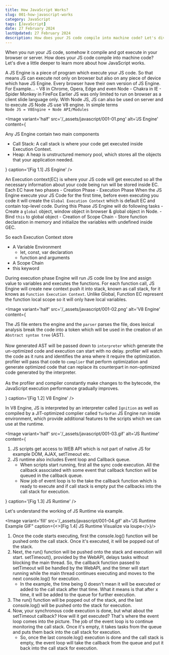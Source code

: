 ```yaml
---
title: How JavaScript Works?
slug: 001-how-javascript-works
category: JavaScript
tags: [JavaScript]
date: 27 February 2024
lastUpdated: 27 February 2024
description: How does your JS code compile into machine code? Let's dive a little deeper to learn more about how JavaScript works.
---
```


When you run your JS code, somehow it compile and got execute in your browser or server. How does your JS code compile into machine code? Let's dive a little deeper to learn more about how JavaScript works.

<Heading id="js-engine" title="What is JS Engine?">
A JS Engine is a piece of program which execute your JS code. So that means JS can execute not only on
browser but also on any piece of device which have JS Engine. Every browser have their own version of JS Engine. For Example...
- V8 in Chrome, Opera, Edge and even Node
- Chakra in IE
- Spider Monkey in FireFox

<Callout>
  Earlier JS was only limited to run on browser as a client slide language only.
  With Node JS, JS can also be used on server and to execute JS Node JS use V8
  engine. In simple terms
  <br />
  <Code>Node JS = V8Engine + Node API/Modules</Code>
</Callout>

<Image
  variant='half'
  src='/_assets/javascript/001-01.png'
  alt='JS Engine'
  content={
    <section>
      Any JS Engine contain two main components
      <ul>
        <li>
          Call Stack: A call stack is where your code get executed inside
          Execution Context.
        </li>
        <li>
          Heap: A heap is unstructured memory pool, which stores all the objects
          that your application needed.
        </li>
      </ul>
    </section>
  }
  caption='[Fig 1.1] JS Engine'
/>

<SubHeading id="call-stack-and-execution-context" title="Call stack & Execution Context">
An Execution context(EC) is where your JS code will get executed so all the necessary information about your code being run will be stored inside EC. Each EC have two phases
- Creation Phase
- Execution Phase

<SubHeading id="creation-phase" title="The Creation Phase">
When the JS Engine execute your JS Code for the first time, before even executing you code it will create the <Code>Global Execution Context</Code> which is default EC and contain top-level code.
During this Phase JS Engine will do following tasks
- Create a <Code>global</Code> object, window object in browser & global object in Node.
- Bind <Code>this</Code> to global object
- Creation of Scope Chain
- Store function declaration in memory and initialize the variables with undefined inside GEC.

So each Execution Context store

- A Variable Environment
  - let, const, var declaration
  - function and arguments
- A Scope Chain
- this keyword
</SubHeading>

<SubHeading id="execution-phase" title="The Execution Phase">
During execution phase Engine will run JS code line by line and assign value to variables and executes the functions. For each function call, JS Engine will create new context push it into stack, known as call stack, for it knows as <Code>Function Execution Context</Code>. Unlike Global, Function EC represent the function local scope so it will only have local variables.

</SubHeading>
</SubHeading>
<br/>
</Heading>

<Heading id="v8-engine" title="A brief intro of V8 Engine">

<Image
  variant='half'
  src='/_assets/javascript/001-02.png'
  alt='V8 Engine'
  content={
    <p>
      The JS file enters the engine and the <Code>parser</Code> parses the file,
      does lexical analysis break the code into a token which will be used in
      the creation of an <Code>Abstract syntax tree</Code> (AST).
      <br />
      <br />
      Now generated AST will be passed down to <Code>interpreter</Code> which generate
      the un-optimized code and execution can start with no delay. profiler will
      watch the code as it runs and identifies the area where it require the optimization.
      profiler will pass that code to <Code>complier</Code> that perform optimization
      and generate optimized code that can replace its counterpart in non-optimized
      code generated by the interpreter.
      <br />
      <br />
      As the profiler and compiler constantly make changes to the bytecode, the
      JavaScript execution performance gradually improves.
    </p>
  }
  caption='[Fig 1.2] V8 Engine'
/>

<Callout>
In V8 Engine, JS is interpreted by an interpreter called <Code>Ignition</Code> as well as compiled by a JIT-optimized complier called <Code>TurboFan</Code>
</Callout>
</Heading>

<Heading id="js-runtime" title="What is JS Runtime?">
JS Engine run inside environment, which provide additional features to the scripts which we can use at the runtime.

<Image
  variant='half'
  src='/_assets/javascript/001-03.gif'
  alt='JS Runtime'
  content={
    <ol>
      <li>
        JS scripts get access to WEB API which is not part of native JS for
        example DOM, AJAX, setTimeout etc.
      </li>
      <li>
        JS runtime also includes Event loop and Callback queue.
        <ul>
          <li>
            When scripts start running, first all the sync code execution. All
            the callback associated with some event that callback function will
            be queued in the callback queue.
          </li>
          <li>
            Now job of event loop is to the take the callback function which is
            ready to execute and if call stack is empty put the callbacks into
            the call stack for execution.
          </li>
        </ul>
      </li>
    </ol>
  }
  caption='[Fig 1.3] JS Runtime'
/>

<SubHeading id="example" title="Example">
Let's understand the working of JS Runtime via example.

<Image variant='fill' src='/_assets/javascript/001-04.gif' alt="JS Runtime Example GIF" caption={<>[Fig 1.4] JS Runtime Visualize via <Link href="http://latentflip.com/loupe/?code=Cgpjb25zb2xlLmxvZygiRmlyc3QgLT4gU3RhcnQiKQpmdW5jdGlvbiBydW4oKSB7CiAgICBzZXRUaW1lb3V0KGZ1bmN0aW9uICgpewogICAgICAgIGNvbnNvbGUubG9nKCJUaGlyZCIpCiAgICB9LCAwKQogICAgY29uc29sZS5sb2coIlNlY29uZCIpCn0KcnVuKCkKY29uc29sZS5sb2coIkZvdXJ0aCAtPiBFbmQiKQ%3D%3D!!!PGJ1dHRvbj5DbGljayBtZSE8L2J1dHRvbj4%3D">loupe</Link></>}/>

1. Once the code starts executing, first the console.log() function will be pushed onto the call stack. Once it's executed, it will be popped out of the stack.
2. Next, the run() function will be pushed onto the stack and execution will start. setTimeout(), provided by the WebAPI, delays tasks without blocking the main thread. So, the callback function passed to setTimeout will be handled by the WebAPI, and the timer will start running while the main thread continues executing and moves to the next console.log() for execution.
    - In the example, the time being 0 doesn't mean it will be executed or added to the call stack after that time. What it means is that after x time, it will be added to the queue for further execution.
3. The run() function will be popped out of the stack, and the last console.log() will be pushed onto the stack for execution.
4. Now, your synchronous code execution is done, but what about the setTimeout callback? How will it get executed? That's where the event loop comes into the picture. The job of the event loop is to continue monitoring the call stack. Once it's empty, it takes tasks from the queue and puts them back into the call stack for execution.
    - So, once the last console.log() execution is done and the call stack is empty, the event loop will take the callback from the queue and put it back into the call stack for execution.

</SubHeading>
</Heading>
